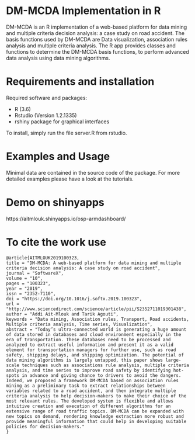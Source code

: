 # DM-MCDA Implementation in R

DM-MCDA is an R implementation of a web-based platform for data mining and multiple criteria decision analysis: a case study on road accident. The basis functions used by DM-MCDA are Data visualization, association rules analysis and multiple criteria analysis.  The R app provides classes and functions to determine the DM-MCDA basis functions, to perform advanced data analysis using data mining algorithms.

# Requirements and installation

Required software and packages:

- R (3.6)
- Rstudio (Version 1.2.1335)
- rshiny package for graphical interfaces

To install, simply run the file server.R from rstudio.


# Examples and Usage

Minimal data are contained in the source code of the package. For
more detailed examples please have a look at the tutorials.


# Demo on shinyapps
https://aitmlouk.shinyapps.io/osp-armdashboard/


# To cite the work use
```
@article{AITMLOUK2019100323,
title = "DM-MCDA: A web-based platform for data mining and multiple criteria decision analysis: A case study on road accident",
journal = "SoftwareX",
volume = "10",
pages = "100323",
year = "2019",
issn = "2352-7110",
doi = "https://doi.org/10.1016/j.softx.2019.100323",
url = "http://www.sciencedirect.com/science/article/pii/S2352711019301438",
author = "Addi Ait-Mlouk and Tarik Agouti",
keywords = "Data mining, Association rules, Transport, Road accidents, Multiple criteria analysis, Time series, Visualization",
abstract = "Today’s ultra-connected world is generating a huge amount of data stored in databases and cloud environment especially in the era of transportation. These databases need to be processed and analyzed to extract useful information and present it as a valid element for transportation managers for further use, such as road safety, shipping delays, and shipping optimization. The potential of data mining algorithms is largely untapped, this paper shows large-scale techniques such as associations rule analysis, multiple criteria analysis, and time series to improve road safety by identifying hot-spots in advance and giving chance to drivers to avoid the dangers. Indeed, we proposed a framework DM-MCDA based on association rules mining as a preliminary task to extract relationships between variables related to a road accident, and then integrate multiple criteria analysis to help decision-makers to make their choice of the most relevant rules. The developed system is flexible and allows intuitive creation and execution of different algorithms for an extensive range of road traffic topics. DM-MCDA can be expanded with new topics on demand, rendering knowledge extraction more robust and provide meaningful information that could help in developing suitable policies for decision-makers."
}
```
